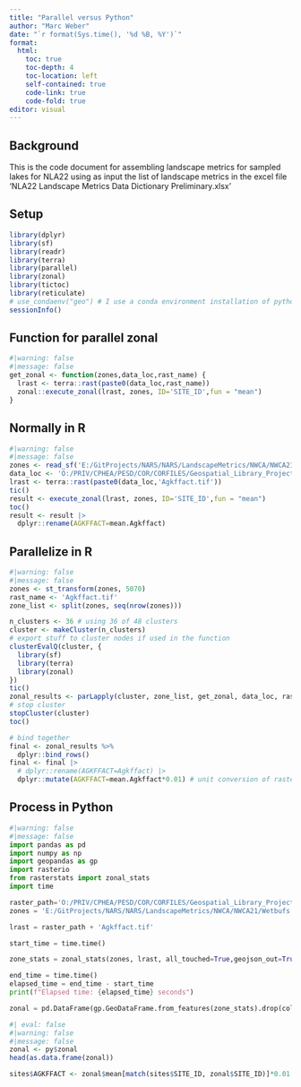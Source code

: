 ```yaml
---
title: "Parallel versus Python"
author: "Marc Weber"
date: "`r format(Sys.time(), '%d %B, %Y')`"
format: 
  html:
    toc: true
    toc-depth: 4
    toc-location: left
    self-contained: true
    code-link: true
    code-fold: true
editor: visual
---
```


## Background

This is the code document for assembling landscape metrics for sampled lakes for NLA22 using as input the list of landscape metrics in the excel file 'NLA22 Landscape Metrics Data Dictionary Preliminary.xlsx'

## Setup

```r
library(dplyr)
library(sf)
library(readr)
library(terra)
library(parallel)
library(zonal)
library(tictoc) 
library(reticulate)
# use_condaenv("geo") # I use a conda environment installation of python
sessionInfo()
```

## Function for parallel zonal

```r
#|warning: false
#|message: false
get_zonal <- function(zones,data_loc,rast_name) {
  lrast <- terra::rast(paste0(data_loc,rast_name))
  zonal::execute_zonal(lrast, zones, ID='SITE_ID',fun = "mean")
}
```

## Normally in R
```r
#|warning: false
#|message: false
zones <- read_sf('E:/GitProjects/NARS/NARS/LandscapeMetrics/NWCA/NWCA21/Wetbufs.shp')
data_loc <- 'O:/PRIV/CPHEA/PESD/COR/CORFILES/Geospatial_Library_Projects/StreamCat/LandscapeRasters/QAComplete/'
lrast <- terra::rast(paste0(data_loc,'Agkffact.tif'))
tic()
result <- execute_zonal(lrast, zones, ID='SITE_ID',fun = "mean")
toc()
result <- result |> 
  dplyr::rename(AGKFFACT=mean.Agkffact)
```

## Parallelize in R
```r
#|warning: false
#|message: false
zones <- st_transform(zones, 5070)
rast_name <- 'Agkffact.tif'
zone_list <- split(zones, seq(nrow(zones)))

n_clusters <- 36 # using 36 of 48 clusters
cluster <- makeCluster(n_clusters)
# export stuff to cluster nodes if used in the function
clusterEvalQ(cluster, {
  library(sf)
  library(terra)
  library(zonal)
})
tic()
zonal_results <- parLapply(cluster, zone_list, get_zonal, data_loc, rast_name)
# stop cluster
stopCluster(cluster)
toc()

# bind together
final <- zonal_results %>%
  dplyr::bind_rows()
final <- final |> 
  # dplyr::rename(AGKFFACT=Agkffact) |> 
  dplyr::mutate(AGKFFACT=mean.Agkffact*0.01) # unit conversion of raster
```

## Process in Python

```python
#|warning: false
#|message: false
import pandas as pd
import numpy as np
import geopandas as gp
import rasterio
from rasterstats import zonal_stats
import time

raster_path='O:/PRIV/CPHEA/PESD/COR/CORFILES/Geospatial_Library_Projects/StreamCat/LandscapeRasters/QAComplete/'
zones = 'E:/GitProjects/NARS/NARS/LandscapeMetrics/NWCA/NWCA21/Wetbufs.shp'

lrast = raster_path + 'Agkffact.tif'

start_time = time.time()

zone_stats = zonal_stats(zones, lrast, all_touched=True,geojson_out=True, stats="count mean sum nodata")

end_time = time.time()
elapsed_time = end_time - start_time
print(f"Elapsed time: {elapsed_time} seconds")

zonal = pd.DataFrame(gp.GeoDataFrame.from_features(zone_stats).drop(columns='geometry'))
```

```r
#| eval: false
#|warning: false
#|message: false
zonal <- py$zonal
head(as.data.frame(zonal))

sites$AGKFFACT <- zonal$mean[match(sites$SITE_ID, zonal$SITE_ID)]*0.01 # unit conversion of raster
```

